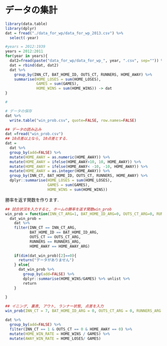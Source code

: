 データの集計
===

```r

library(data.table)
library(dplyr)
dat = fread("./data_for_wp/data_for_wp_2013.csv") %>% 
  select(-year)

#years = 2012:1939
years = 2012:2011
for(year in years){
  dat2=fread(paste("data_for_wp/data_for_wp_", year, ".csv", sep="")) %>% select(-year)
  dat = rbind(dat, dat2)
  dat %>% 
    group_by(INN_CT, BAT_HOME_ID, OUTS_CT, RUNNERS, HOME_AWAY) %>% 
    summarise(HOME_LOSES = sum(HOME_LOSES), 
              GAMES = sum(GAMES), 
              HOME_WINS = sum(HOME_WINS)) -> dat
}

# 

# データの保存
dat %>% 
  write.table("win_prob.csv", quote=FALSE, row.names=FALSE)

## データの読み込み
dat =fread("win_prob.csv")
## 10点差以上なら, 10点差とする.
dat = 
  dat %>% 
  group_by(add=FALSE) %>%
  mutate(HOME_AWAY = as.numeric(HOME_AWAY)) %>% 
  mutate(HOME_AWAY = ifelse(HOME_AWAY>10, 10, HOME_AWAY)) %>%
  mutate(HOME_AWAY = ifelse(HOME_AWAY< -10, -10, HOME_AWAY)) %>%
  mutate(HOME_AWAY = as.integer(HOME_AWAY)) %>%
  group_by(INN_CT, BAT_HOME_ID, OUTS_CT, RUNNERS, HOME_AWAY) %>%
  dplyr::summarise(HOME_LOSES = sum(HOME_LOSES), 
                   GAMES = sum(GAMES), 
                   HOME_WINS = sum(HOME_WINS))
```

勝率を返す関数を作ります.
```r
## 試合状況を入力すると, ホームの勝率を返す関数win_prob
win_prob = function(INN_CT_ARG=1, BAT_HOME_ID_ARG=0, OUTS_CT_ARG=0, RUNNERS_ARG=0, HOME_AWAY_ARG=0){
  dat_win_prob =
    dat %>% 
    filter(INN_CT == INN_CT_ARG, 
           BAT_HOME_ID == BAT_HOME_ID_ARG, 
           OUTS_CT == OUTS_CT_ARG, 
           RUNNERS == RUNNERS_ARG, 
           HOME_AWAY == HOME_AWAY_ARG)  
  
    if(dim(dat_win_prob)[2]==0){
      return("データがありません")
    } else{
      dat_win_prob %>% 
        group_by(add=FALSE) %>%
        dplyr::summarise(HOME_WINS/GAMES) %>% unlist %>% 
        return
    }
    
}

## イニング, 裏表, アウト, ランナー状態, 点差を入力
win_prob(INN_CT = 7, BAT_HOME_ID_ARG = 0, OUTS_CT_ARG = 0, RUNNERS_ARG = 0, HOME_AWAY_ARG = 0)

dat %>% 
  group_by(add=FALSE) %>%
  filter(INN_CT == 1 & OUTS_CT == 0 & HOME_AWAY == 0) %>% 
  mutate(HOME_WIN_RATE = HOME_WINS / GAMES) %>% 
  mutate(AWAY_WIN_RATE = HOME_LOSES/ GAMES)
```




